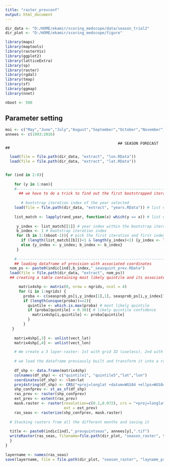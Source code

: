 ```yaml
---
title: "raster_prevconf"
output: html_document
---
```


```r

dir_data <- "D:/HOME/ekamir/scoring_medscope/data/season_trial2" 
dir_plot <- "D:/HOME/ekamir/scoring_medscope/figure" 

library(maps)
library(maptools)
library(rasterVis)
library(ggplot2)
library(latticeExtra)
library(sp)
library(raster)
library(rgdal)
library(tmap)
library(sf)
library(ggmap)
library(nnet)

nboot <- 500

```

## Parameter setting 

```r

moi <- c("May","June","July","August","September","October","November")
annees <- c(1993:2016)

```


                                                      ## SEASON FORECAST ##



```r

  load(file = file.path(dir_data, "extract", "lon.RData"))
  load(file = file.path(dir_data, "extract", "lat.RData"))


for (ind in 2:8){
  
    for (y in 1:nan){
    #---------------------------------------------------------------------------------------------------------------------------------------------
      ## we have to do a trick to find out the first bootstrapped iteration and the run index whithin this iteration matching the year we are interested in (the random sampling doesn't respect chronology)
      
       # bootstrap iteration index of the year selected
    load(file = file.path(dir_data, "extract", "years.RData")) # list of years in each bootstrap iteration
     
    list_match <- lapply(rand_year, function(x) which(y == x)) # list of matchs between list of years randomly generated for the bootstrap and the year we are interested in
     
     y_index <- list_match[[1]] # year index within the bootstrap iteration
     b_index <- 1 # bootstrap iteration index
     for (b in 1:(nboot-1)){ # pick the first iteration and first index matching the year we are looking for
       if (length(list_match[[b]])<1 & length(y_index)<1) {y_index <- list_match[[b+1]]; b_index <- b+1}
       else {y_index <- y_index; b_index <- b_index}
     }
    
    #---------------------------------------------------------------------------------------------------------------------------------------------
    ## loading dataframe of prevision with associated coordinates
  nom_ps <- paste0(indic[ind],b_index,"_seasquint_prev.RData")
  load(file = file.path(dir_data, "extract", nom_ps))
  ## creating a table containing most likely quintile and its associated confidence level (regarding probability value), with both coordinates (shape ready for shapefile conversion)

      matrix4shp <- matrix(0, nrow = ngrids, ncol = 4)
      for (i in 1:ngrids) {
        proba <- c(seasprob_ps[i,y_index[1],1], seasprob_ps[i,y_index[1],5]) # proba associated to each quintile 
        if (length(unique(proba))==2){
          quintile <- which.is.max(proba) # most likely quintile
          if (proba[quintile] > 0.30){ # likely quintile confidence
            matrix4shp[i,quintile] <- proba[quintile]
          }
        }
   }
    
    matrix4shp[,3] <- unlist(vect_lat)
    matrix4shp[,4] <- unlist(vect_lon)

    # We create a 3 layer-raster: 1st with grid ID (useless), 2nd with most likely quintile forecasted; 3rd with wilcoxon test outcomes. 
    
    # we load the dataframe previously built and transform it into a raster
    
    df_shp <- data.frame(matrix4shp)
    colnames(df_shp) <- c("quintile1", "quintile5","lat","lon")
    coordinates(df_shp) <- ~lon+lat
    proj4string(df_shp) <- CRS("+proj=longlat +datum=WGS84 +ellps=WGS84 +towgs84=0,0,0")
    shp_confprev <- st_as_sf(df_shp)
    ras_prev <- raster(shp_confprev)
    ext_prev <- extent(ras_prev)
    mask.raster <- raster(resolution=c(0.1,0.072), crs = "+proj=longlat +datum=WGS84 +ellps=WGS84 +towgs84=0,0,0", ## !!!!!!!!!!!
                          ext = ext_prev)
    ras_seas <- rasterize(shp_confprev, mask.raster) 
  
  # Stacking rasters from all the different months and saving it
  
  title <- paste0(indic[ind],"_prevquintseas", annees[y],".tif")
  writeRaster(ras_seas, filename=file.path(dir_plot, "season_raster", title), overwrite = TRUE)
  }
}
  
layername <- names(ras_seas)
save(layername, file = file.path(dir_plot, "season_raster", "layname_prevquint_seas.RData"))

```


